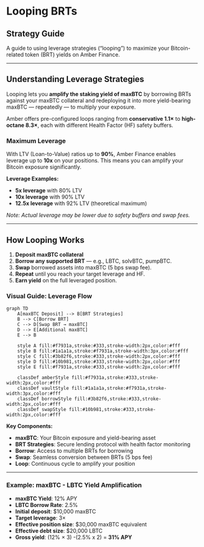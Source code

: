# Looping BRTs

## Strategy Guide

A guide to using leverage strategies (“looping”) to maximize your Bitcoin-related token (BRT) yields on Amber Finance.

---

## Understanding Leverage Strategies

Looping lets you **amplify the staking yield of maxBTC** by borrowing BRTs against your maxBTC collateral and redeploying it into more yield-bearing maxBTC — repeatedly — to multiply your exposure.

Amber offers pre-configured loops ranging from **conservative 1.1×** to **high-octane 8.3×**, each with different Health Factor (HF) safety buffers.

### Maximum Leverage

With LTV (Loan-to-Value) ratios up to **90%**, Amber Finance enables leverage up to **10x** on your positions. This means you can amplify your Bitcoin exposure significantly.

**Leverage Examples:**
- **5x leverage** with 80% LTV
- **10x leverage** with 90% LTV
- **12.5x leverage** with 92% LTV (theoretical maximum)

*Note: Actual leverage may be lower due to safety buffers and swap fees.*

---

## How Looping Works

1. **Deposit maxBTC collateral**
2. **Borrow any supported BRT** — e.g., LBTC, solvBTC, pumpBTC.
3. **Swap** borrowed assets into maxBTC (5 bps swap fee).
4. **Repeat** until you reach your target leverage and HF.
5. **Earn yield** on the full leveraged position.

### Visual Guide: Leverage Flow

```mermaid
graph TD
    A[maxBTC Deposit] --> B[BRT Strategies]
    B --> C[Borrow BRT]
    C --> D[Swap BRT → maxBTC]
    D --> E[Additional maxBTC]
    E --> B
    
    style A fill:#f7931a,stroke:#333,stroke-width:2px,color:#fff
    style B fill:#1a1a1a,stroke:#f7931a,stroke-width:3px,color:#fff
    style C fill:#3b82f6,stroke:#333,stroke-width:2px,color:#fff
    style D fill:#10b981,stroke:#333,stroke-width:2px,color:#fff
    style E fill:#f7931a,stroke:#333,stroke-width:2px,color:#fff
    
    classDef amberStyle fill:#f7931a,stroke:#333,stroke-width:2px,color:#fff
    classDef vaultStyle fill:#1a1a1a,stroke:#f7931a,stroke-width:3px,color:#fff
    classDef borrowStyle fill:#3b82f6,stroke:#333,stroke-width:2px,color:#fff
    classDef swapStyle fill:#10b981,stroke:#333,stroke-width:2px,color:#fff
```

**Key Components:**
- **maxBTC**: Your Bitcoin exposure and yield-bearing asset
- **BRT Strategies**: Secure lending protocol with health factor monitoring
- **Borrow**: Access to multiple BRTs for borrowing
- **Swap**: Seamless conversion between BRTs (5 bps fee)
- **Loop**: Continuous cycle to amplify your position

---

### Example: maxBTC - LBTC Yield Amplification

* **maxBTC Yield**: 12% APY
* **LBTC Borrow Rate**: 2.5%
* **Initial deposit**: \$10,000 maxBTC
* **Target leverage**: 3×
* **Effective position size**: \$30,000 maxBTC equivalent
* **Effective debt size**: \$20,000 LBTC
* **Gross yield**: (12% × 3) -(2.5% x 2) = **31% APY**
